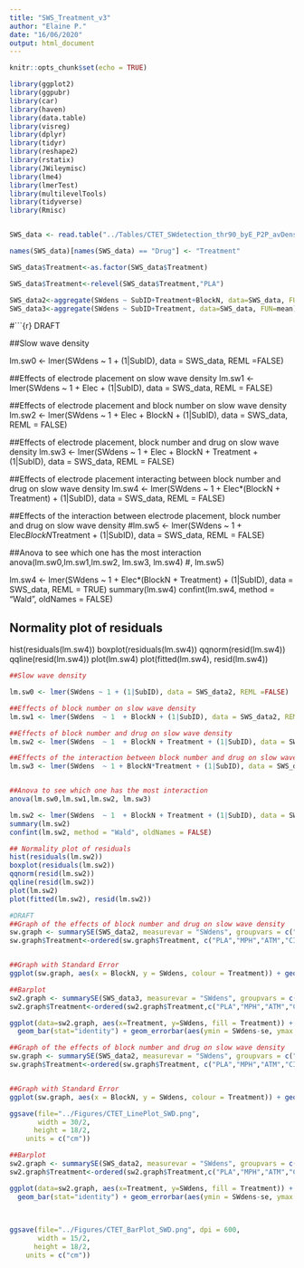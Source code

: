 ```yaml
---
title: "SWS_Treatment_v3"
author: "Elaine P."
date: "16/06/2020"
output: html_document
---
```


```r
knitr::opts_chunk$set(echo = TRUE)
```

```r
library(ggplot2)
library(ggpubr)
library(car)
library(haven)
library(data.table)
library(visreg)
library(dplyr)
library(tidyr)
library(reshape2)
library(rstatix)
library(JWileymisc)
library(lme4)
library(lmerTest)
library(multilevelTools)
library(tidyverse)
library(Rmisc)


SWS_data <- read.table("../Tables/CTET_SWdetection_thr90_byE_P2P_avDens_behav_vec_full_v3.txt", header = TRUE, sep = ",", stringsAsFactors = FALSE)

names(SWS_data)[names(SWS_data) == "Drug"] <- "Treatment"

SWS_data$Treatment<-as.factor(SWS_data$Treatment)

SWS_data$Treatment<-relevel(SWS_data$Treatment,"PLA")

SWS_data2<-aggregate(SWdens ~ SubID+Treatment+BlockN, data=SWS_data, FUN=mean)
SWS_data3<-aggregate(SWdens ~ SubID+Treatment, data=SWS_data, FUN=mean)

```


#```{r}  DRAFT 

##Slow wave density 

lm.sw0 <- lmer(SWdens ~ 1 + (1|SubID), data = SWS_data, REML =FALSE)

##Effects of electrode placement on slow wave density
lm.sw1 <- lmer(SWdens  ~ 1 + Elec + (1|SubID), data = SWS_data, REML = FALSE)


##Effects of electrode placement and block number on slow wave density
lm.sw2 <- lmer(SWdens  ~ 1 + Elec + BlockN + (1|SubID), data = SWS_data, REML = FALSE)

##Effects of electrode placement, block number and drug on slow wave density
lm.sw3 <- lmer(SWdens  ~ 1 + Elec + BlockN + Treatment + (1|SubID), data = SWS_data, REML = FALSE)

##Effects of electrode placement interacting between block number and drug on slow wave density
  lm.sw4 <- lmer(SWdens  ~ 1 + Elec*(BlockN + Treatment) + (1|SubID), data = SWS_data, REML = FALSE)

##Effects of the interaction between electrode placement, block number and drug on slow wave density
#lm.sw5 <- lmer(SWdens  ~ 1 + Elec*BlockN*Treatment + (1|SubID), data = SWS_data, REML = FALSE)


##Anova to see which one has the most interaction
anova(lm.sw0,lm.sw1,lm.sw2, lm.sw3, lm.sw4) #, lm.sw5)

lm.sw4 <- lmer(SWdens  ~ 1 + Elec*(BlockN + Treatment) + (1|SubID), data = SWS_data, REML = TRUE)
summary(lm.sw4)
confint(lm.sw4, method = "Wald", oldNames = FALSE)

## Normality plot of residuals 
hist(residuals(lm.sw4))
boxplot(residuals(lm.sw4))
qqnorm(resid(lm.sw4))
qqline(resid(lm.sw4))
plot(lm.sw4)
plot(fitted(lm.sw4), resid(lm.sw4)) 


```r
##Slow wave density 

lm.sw0 <- lmer(SWdens ~ 1 + (1|SubID), data = SWS_data2, REML =FALSE)

##Effects of block number on slow wave density
lm.sw1 <- lmer(SWdens  ~ 1  + BlockN + (1|SubID), data = SWS_data2, REML = FALSE)

##Effects of block number and drug on slow wave density
lm.sw2 <- lmer(SWdens  ~ 1  + BlockN + Treatment + (1|SubID), data = SWS_data2, REML = FALSE)

##Effects of the interaction between block number and drug on slow wave density
lm.sw3 <- lmer(SWdens  ~ 1 + BlockN*Treatment + (1|SubID), data = SWS_data2, REML = FALSE)


##Anova to see which one has the most interaction
anova(lm.sw0,lm.sw1,lm.sw2, lm.sw3)

lm.sw2 <- lmer(SWdens  ~ 1  + BlockN + Treatment + (1|SubID), data = SWS_data2, REML = TRUE)
summary(lm.sw2)
confint(lm.sw2, method = "Wald", oldNames = FALSE)

## Normality plot of residuals 
hist(residuals(lm.sw2))
boxplot(residuals(lm.sw2))
qqnorm(resid(lm.sw2))
qqline(resid(lm.sw2))
plot(lm.sw2)
plot(fitted(lm.sw2), resid(lm.sw2))

```

```r
#DRAFT 
##Graph of the effects of block number and drug on slow wave density
sw.graph <- summarySE(SWS_data2, measurevar = "SWdens", groupvars = c("BlockN", "Treatment"))
sw.graph$Treatment<-ordered(sw.graph$Treatment, c("PLA","MPH","ATM","CIT"))


##Graph with Standard Error 
ggplot(sw.graph, aes(x = BlockN, y = SWdens, colour = Treatment)) + geom_point() + geom_line() +  ggtitle("Mean Slow Wave Density According To Block Number and Treatment") + ylab("Mean Slow Wave Density") + xlab("Block Number")+ geom_ribbon(aes(ymin = SWdens-se, ymax = SWdens+se, fill = Treatment), alpha = .35, linetype = 0) + scale_fill_manual(values = c("#666666", "#d95f02", "#7570b3", "#1b9e77")) + scale_colour_manual(values = c("#666666", "#d95f02", "#7570b3", "#1b9e77")) + scale_x_continuous(breaks = c(1:10))

##Barplot 
sw2.graph <- summarySE(SWS_data3, measurevar = "SWdens", groupvars = c( "Treatment"))
sw2.graph$Treatment<-ordered(sw2.graph$Treatment,c("PLA","MPH","ATM","CIT"))

ggplot(data=sw2.graph, aes(x=Treatment, y=SWdens, fill = Treatment)) +
  geom_bar(stat="identity") + geom_errorbar(aes(ymin = SWdens-se, ymax = SWdens+se), width = .5, size = .6) + scale_fill_discrete( name = "Treatment", breaks = c("PLA", "MPH", "ATM", "CIT"), labels = c("Placebo", "Methylphenidate", "Atomoxetine", "Citalopram")) + ylab("Mean Slow Wave Density")+ scale_fill_manual(values = c("#666666", "#d95f02", "#7570b3", "#1b9e77")) + coord_cartesian(ylim =c(4, 5)) + ggtitle("Mean Slow Wave Density For Each Treatment")
```

```r
##Graph of the effects of block number and drug on slow wave density
sw.graph <- summarySE(SWS_data2, measurevar = "SWdens", groupvars = c("BlockN", "Treatment"))
sw.graph$Treatment<-ordered(sw.graph$Treatment, c("PLA","MPH","ATM","CIT"))


##Graph with Standard Error 
ggplot(sw.graph, aes(x = BlockN, y = SWdens, colour = Treatment)) + geom_point() + geom_line() + xlab("Block Number")+ geom_ribbon(aes(ymin = SWdens-se, ymax = SWdens+se, fill = Treatment), alpha = .35, linetype = 0) + scale_fill_manual(values = c("#666666", "#d95f02", "#7570b3", "#1b9e77")) + scale_colour_manual(values = c("#666666", "#d95f02", "#7570b3", "#1b9e77")) + scale_x_continuous(breaks = c(1:10))+ scale_y_continuous(labels = scales::number_format(accuracy = .01)) + theme_classic() +theme(panel.border = element_blank(), legend.position = "none",axis.title=element_text(size=14),axis.text=element_text(size=14), axis.title.y = element_blank()) 

ggsave(file="../Figures/CTET_LinePlot_SWD.png", 
       width = 30/2,
      height = 18/2,
    units = c("cm"))

##Barplot 
sw2.graph <- summarySE(SWS_data2, measurevar = "SWdens", groupvars = c( "Treatment"))
sw2.graph$Treatment<-ordered(sw2.graph$Treatment,c("PLA","MPH","ATM","CIT"))

ggplot(data=sw2.graph, aes(x=Treatment, y=SWdens, fill = Treatment)) +
  geom_bar(stat="identity") + geom_errorbar(aes(ymin = SWdens-se, ymax = SWdens+se), width = .5, size = .6) + scale_fill_discrete( name = "Treatment", breaks = c("PLA", "MPH", "ATM", "CIT"), labels = c("Placebo", "Methylphenidate", "Atomoxetine", "Citalopram")) + ylab("Mean Slow Wave Density per Minute")+ scale_fill_manual(values = c("#666666", "#d95f02", "#7570b3", "#1b9e77")) + coord_cartesian(ylim =c(3.25, 5.5)) + scale_y_continuous(labels = scales::number_format(accuracy = .01)) + theme_classic()+theme(legend.position = "none",axis.title=element_text(size=14),axis.text=element_text(size=14), axis.title.x = element_blank())

 
  
ggsave(file="../Figures/CTET_BarPlot_SWD.png", dpi = 600, 
       width = 15/2,
      height = 18/2,
    units = c("cm"))
```
